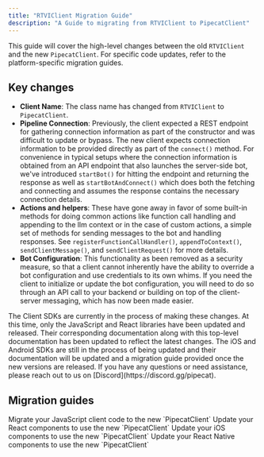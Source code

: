 ```yaml
---
title: "RTVIClient Migration Guide"
description: "A Guide to migrating from RTVIClient to PipecatClient"
---
```


This guide will cover the high-level changes between the old `RTVIClient` and the new `PipecatClient`. For specific code updates, refer to the platform-specific migration guides.

## Key changes

- **Client Name**: The class name has changed from `RTVIClient` to `PipecatClient`.
- **Pipeline Connection**: Previously, the client expected a REST endpoint for gathering connection information as part of the constructor and was difficult to update or bypass. The new client expects connection information to be provided directly as part of the `connect()` method. For convenience in typical setups where the connection information is obtained from an API endpoint that also launches the server-side bot, we've introduced `startBot()` for hitting the endpoint and returning the response as well as `startBotAndConnect()` which does both the fetching and connecting and assumes the response contains the necessary connection details.
- **Actions and helpers**: These have gone away in favor of some built-in methods for doing common actions like function call handling and appending to the llm context or in the case of custom actions, a simple set of methods for sending messages to the bot and handling responses. See `registerFunctionCallHandler()`, `appendToContext()`, `sendClientMessage()`, and `sendClientRequest()` for more details.
- **Bot Configuration**: This functionality as been removed as a security measure, so that a client cannot inherently have the ability to override a bot configuration and use credentials to its own whims. If you need the client to initialize or update the bot configuration, you will need to do so through an API call to your backend or building on top of the client-server messaging, which has now been made easier.

<Warning>
  The Client SDKs are currently in the process of making these changes. At this time, only the JavaScript and React libraries have been updated and released. Their corresponding documentation along with this top-level documentation has been updated to reflect the latest changes. The iOS and Android SDKs are still in the process of being updated and their documentation will be updated and a migration guide provided once the new versions are released. If you have any questions or need assistance, please reach out to us on [Discord](https://discord.gg/pipecat).
</Warning>

## Migration guides

<CardGroup cols={2}>
  <Card
    title="JavaScript"
    icon="code"
    href="/client/js/migration-guide"
  >
    Migrate your JavaScript client code to the new `PipecatClient`
  </Card>
  <Card
    title="React"
    icon="react"
    href="/client/react/migration-guide"
  >
    Update your React components to use the new `PipecatClient`
  </Card>
  <Card
    title="iOS"
    icon="iOS"
    href="/client/ios/migration-guide"
  >
    Update your iOS components to use the new `PipecatClient`
  </Card>
  <Card
    title="React Native"
    icon="react"
    href="/client/react-native/migration-guide"
  >
    Update your React Native components to use the new `PipecatClient`
  </Card>
</CardGroup>